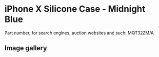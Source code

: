 
# iPhone X Silicone Case - Midnight Blue

Part number, for search engines, auction websites and such: MQT32ZM/A

## Image gallery

<div style={{ width: '100%', maxWidth: '768px' }}>
<GalleryComponent
    images={[
      {
        original: "/everysource/MQT32.webp",
        thumbnail: "/everypreview/MQT32.webp",
      },
      {
        original: "/everysource/MQT32_AV1_SILVER.webp",
        thumbnail: "/everypreview/MQT32_AV1_SILVER.webp",
      },
      {
        original: "/everysource/MQT32_AV1_SPACE_GRAY.webp",
        thumbnail: "/everypreview/MQT32_AV1_SPACE_GRAY.webp",
      },
      {
        original: "/everysource/MQT32_AV2.webp",
        thumbnail: "/everypreview/MQT32_AV2.webp",
      }
    ]}
  />
</div>